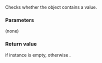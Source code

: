 {{cpp/experimental/any/title|empty}}
{{cpp/experimental/any/navbar}}
{{dcl begin}}
{{dcl | since=libfund_ts |
bool empty() const noexcept;
}}
{{dcl end}}

Checks whether the object contains a value.

===Parameters===
(none)

===Return value===
{{c|true}} if instance is empty, otherwise {{c|false}}.